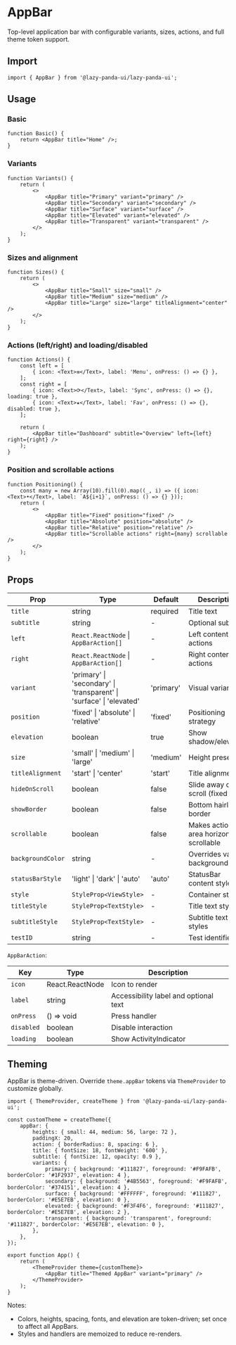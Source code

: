 # AppBar

Top-level application bar with configurable variants, sizes, actions, and full theme token support.

## Import

```tsx
import { AppBar } from '@lazy-panda-ui/lazy-panda-ui';
```

## Usage

### Basic

```tsx
function Basic() {
	return <AppBar title="Home" />;
}
```

### Variants

```tsx
function Variants() {
	return (
		<>
			<AppBar title="Primary" variant="primary" />
			<AppBar title="Secondary" variant="secondary" />
			<AppBar title="Surface" variant="surface" />
			<AppBar title="Elevated" variant="elevated" />
			<AppBar title="Transparent" variant="transparent" />
		</>
	);
}
```

### Sizes and alignment

```tsx
function Sizes() {
	return (
		<>
			<AppBar title="Small" size="small" />
			<AppBar title="Medium" size="medium" />
			<AppBar title="Large" size="large" titleAlignment="center" />
		</>
	);
}
```

### Actions (left/right) and loading/disabled

```tsx
function Actions() {
	const left = [
		{ icon: <Text>≡</Text>, label: 'Menu', onPress: () => {} },
	];
	const right = [
		{ icon: <Text>⟳</Text>, label: 'Sync', onPress: () => {}, loading: true },
		{ icon: <Text>★</Text>, label: 'Fav', onPress: () => {}, disabled: true },
	];

	return (
		<AppBar title="Dashboard" subtitle="Overview" left={left} right={right} />
	);
}
```

### Position and scrollable actions

```tsx
function Positioning() {
	const many = new Array(10).fill(0).map((_, i) => ({ icon: <Text>•</Text>, label: `A${i+1}`, onPress: () => {} }));
	return (
		<>
			<AppBar title="Fixed" position="fixed" />
			<AppBar title="Absolute" position="absolute" />
			<AppBar title="Relative" position="relative" />
			<AppBar title="Scrollable actions" right={many} scrollable />
		</>
	);
}
```

## Props

| Prop | Type | Default | Description |
|------|------|---------|-------------|
| `title` | string | required | Title text |
| `subtitle` | string | - | Optional subtitle |
| `left` | `React.ReactNode` \| `AppBarAction[]` | - | Left content or actions |
| `right` | `React.ReactNode` \| `AppBarAction[]` | - | Right content or actions |
| `variant` | 'primary' \\| 'secondary' \\| 'transparent' \\| 'surface' \\| 'elevated' | 'primary' | Visual variant |
| `position` | 'fixed' \\| 'absolute' \\| 'relative' | 'fixed' | Positioning strategy |
| `elevation` | boolean | true | Show shadow/elevation |
| `size` | 'small' \\| 'medium' \\| 'large' | 'medium' | Height preset |
| `titleAlignment` | 'start' \\| 'center' | 'start' | Title alignment |
| `hideOnScroll` | boolean | false | Slide away on scroll (fixed only) |
| `showBorder` | boolean | false | Bottom hairline border |
| `scrollable` | boolean | false | Makes actions area horizontally scrollable |
| `backgroundColor` | string | - | Overrides variant background |
| `statusBarStyle` | 'light' \\| 'dark' \\| 'auto' | 'auto' | StatusBar content style |
| `style` | `StyleProp<ViewStyle>` | - | Container styles |
| `titleStyle` | `StyleProp<TextStyle>` | - | Title text styles |
| `subtitleStyle` | `StyleProp<TextStyle>` | - | Subtitle text styles |
| `testID` | string | - | Test identifier |

`AppBarAction`:

| Key | Type | Description |
|-----|------|-------------|
| `icon` | React.ReactNode | Icon to render |
| `label` | string | Accessibility label and optional text |
| `onPress` | () => void | Press handler |
| `disabled` | boolean | Disable interaction |
| `loading` | boolean | Show ActivityIndicator |

## Theming

AppBar is theme-driven. Override `theme.appBar` tokens via `ThemeProvider` to customize globally.

```tsx
import { ThemeProvider, createTheme } from '@lazy-panda-ui/lazy-panda-ui';

const customTheme = createTheme({
	appBar: {
		heights: { small: 44, medium: 56, large: 72 },
		paddingX: 20,
		action: { borderRadius: 8, spacing: 6 },
		title: { fontSize: 18, fontWeight: '600' },
		subtitle: { fontSize: 12, opacity: 0.9 },
		variants: {
			primary: { background: '#111827', foreground: '#F9FAFB', borderColor: '#1F2937', elevation: 4 },
			secondary: { background: '#4B5563', foreground: '#F9FAFB', borderColor: '#374151', elevation: 4 },
			surface: { background: '#FFFFFF', foreground: '#111827', borderColor: '#E5E7EB', elevation: 0 },
			elevated: { background: '#F3F4F6', foreground: '#111827', borderColor: '#E5E7EB', elevation: 2 },
			transparent: { background: 'transparent', foreground: '#111827', borderColor: '#E5E7EB', elevation: 0 },
		},
	},
});

export function App() {
	return (
		<ThemeProvider theme={customTheme}>
			<AppBar title="Themed AppBar" variant="primary" />
		</ThemeProvider>
	);
}
```

Notes:
- Colors, heights, spacing, fonts, and elevation are token-driven; set once to affect all AppBars.
- Styles and handlers are memoized to reduce re-renders.
